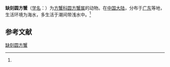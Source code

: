 {{Speciesbox
| name = 缺刻圆方蟹
| status = 
| status_system = 
| image = 
| genus = Cyclograpsus
| species = incisus
| authority = (Shen, 1940)<ref name='id12025'>{{cite web| url =http://www.bioinfo.cn/db05/BjdwSpecies.php?action=view&id=12025| title =缺刻圆方蟹| work =《中国动物物种编目数据库》| publisher =中国科学院微生物研究所| author =中国科学院动物研究所| accessdate =2009-04-28| deadurl =yes| archiveurl =https://web.archive.org/web/20160305024239/http://www.bioinfo.cn/db05/BjdwSpecies.php?action=view&id=12025| archivedate =2016-03-05}}</ref>
}}

'''缺刻圆方蟹'''（[[学名|学名]]：{{lang|la|''Cyclograpsus incisus''}}）为[[方蟹科|方蟹科]][[圆方蟹属|圆方蟹属]]的动物。在[[中国大陆|中国大陆]]，分布于[[广东|广东]]等地，生活环境为海水，多生活于潮间带浅水中。<ref name='id12025'/>

== 参考文献 ==
{{reflist}}

{{Wikispecies|Cyclograpsus incisus}}
{{Taxonbar|from=Q13506598}}

[[Category:圆方蟹属|缺刻圆方蟹]]


{{螃蟹小作品}}